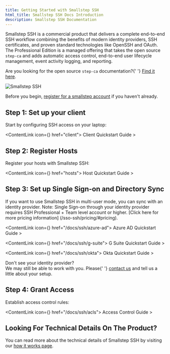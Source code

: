 ```yaml
---
title: Getting Started with Smallstep SSH
html_title: Smallstep SSH Docs Introduction
description: Smallstep SSH Documentation
---
```


Smallstep SSH is a commercial product that delivers a complete end-to-end SSH
workflow combining the benefits of modern identity providers, SSH certificates,
and proven standard technologies like OpenSSH and OAuth. The Professional
Edition is a managed offering that takes the open source `step-ca` and adds
automatic access control, end-to-end user lifecycle management, event activity
logging, and reporting.

<Alert severity="info" mb={4}>
  <div>
    Are you looking for the open source <Code>step-ca</Code> documentation?{' '}
    <a href="../step-ca">Find it here</a>.
  </div>
</Alert>

![Smallstep SSH](/graphics/docs-ssh-logo.png 'Smallstep SSH')

Before you begin,
[register for a smallstep account](https://smallstep.com/signup?product=ssh) if
you haven't already.

## Step 1: Set up your client

Start by configuring SSH access on your laptop:

<ContentLink icon={<FileWithFlippedCornerIcon />} href="client">
  Client Quickstart Guide &gt;
</ContentLink>

## Step 2: Register Hosts

Register your hosts with Smallstep SSH:

<ContentLink icon={<FileWithFlippedCornerIcon />} href="hosts">
  Host Quickstart Guide &gt;
</ContentLink>

## Step 3: Set up Single Sign-on and Directory Sync

If you want to use Smallstep SSH in multi-user mode, you can sync with an
identity provider. Note: Single Sign-on through your identity provider requires
SSH Professional + Team level account or higher. [Click here for more pricing
information] (/sso-ssh/pricing/#pricing).

<ContentLink icon={<FileWithFlippedCornerIcon />} href="/docs/ssh/azure-ad">
  Azure AD Quickstart Guide &gt;
</ContentLink>

<ContentLink icon={<FileWithFlippedCornerIcon />} href="/docs/ssh/g-suite">
  G Suite Quickstart Guide &gt;
</ContentLink>

<ContentLink icon={<FileWithFlippedCornerIcon />} href="/docs/ssh/okta">
  Okta Quickstart Guide &gt;
</ContentLink>

<Alert severity="info" mt={2}>
  <AlertTitle>Don't see your identity provider?</AlertTitle>
  <div>
    We may still be able to work with you. Please{' '}
    <a href="mailto:support@smallstep.com">contact us</a> and tell us a
    little about your setup.
  </div>
</Alert>

## Step 4: Grant Access

Establish access control rules:

<ContentLink icon={<FileWithFlippedCornerIcon />} href="/docs/ssh/acls">
  Access Control Guide &gt;
</ContentLink>

## Looking For Technical Details On The Product?

You can read more about the technical details of Smallstep SSH by visiting our
[how it works page](https://smallstep.com/sso-ssh/how-it-works).
